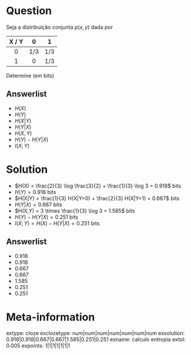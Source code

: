 Question
========

Seja a distribuição conjunta $p(x,y)$ dada por

|  X / Y |   0  |  1  |
|:------:|:----:|:---:|
|    0   |  1/3 | 1/3 |
|    1   |   0  | 1/3 |

Determine (em bits)

Answerlist
----------
* $H(X)$
* $H(Y)$
* $H(X|Y)$
* $H(Y|X)$
* $H(X,Y)$
* $H(Y) - H(Y|X)$
* $I(X;Y)$

Solution
========

* $H(X) = \frac{2}{3} \log \frac{3}{2} + \frac{1}{3} \log 3 = 0.918$ bits
* $H(Y) = 0.918$ bits
* $H(X|Y) = \frac{1}{3} H(X|Y=0) + \frac{2}{3} H(X|Y=1) = 0.667$ bits
* $H(Y|X) = 0.667$ bits 
* $H(X,Y) = 3 \times \frac{1}{3} \log 3 = 1.585$ bits
* $H(Y) - H(Y|X) = 0.251$ bits
* $I(X;Y) = H(X) - H(Y|X) = 0.251$ bits

Answerlist
----------
* 0.918
* 0.918
* 0.667
* 0.667
* 1.585
* 0.251
* 0.251

Meta-information
================
extype: cloze
exclozetype: num|num|num|num|num|num|num
exsolution: 0.918|0.918|0.667|0.667|1.585|0.251|0.251
exname: calculo entropia
extol: 0.005
expoints: 1|1|1|1|1|1|1
